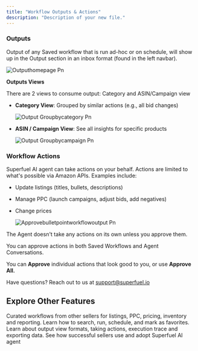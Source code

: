 ```yaml
---
title: "Workflow Outputs & Actions"
description: "Description of your new file."
---
```


### **Outputs**

Output of any Saved workflow that is run ad-hoc or on schedule, will show up in the Output section in an inbox format (found in the left navbar).

![Outputhomepage Pn](/images/Outputhomepage.png)

**Outputs Views**

There are 2 views to consume output: Category and ASIN/Campaign view

- **Category View**: Grouped by similar actions (e.g., all bid changes)

  ![Output Groupbycategory Pn](/images/Output-groupbycategory.png)
- **ASIN / Campaign View**: See all insights for specific products 

  ![Output Groupbycampaign Pn](/images/Output-groupbycampaign.png)

### Workflow Actions

Superfuel AI agent can take actions on your behalf. Actions are limited to what's possible via Amazon APIs. Examples include:

- Update listings (titles, bullets, descriptions) 
- Manage PPC (launch campaigns, adjust bids, add negatives)
- Change prices 

  ![Approvebulletpointworkflowoutput Pn](/images/Approvebulletpointworkflowoutput.png)

<Check>
  The Agent doesn't take any actions on its own unless you approve them.
</Check>

You can approve actions in both Saved Workflows and Agent Conversations.

You can **Approve** individual actions that look good to you, or use **Approve All.**

Have questions? Reach out to us at [support@superfuel.io](mailto:support@superfuel.io)

## Explore Other Features

<Columns cols={2}>
  <Card title="Workflow Library" icon="book" href="/development">
    Curated workflows from other sellers for listings, PPC, pricing, inventory and reporting.
  </Card>
  <Card title="Manage Your Workflows" icon="chart-network" href="/essentials/settings">
    Learn how to search, run, schedule, and mark as favorites.
  </Card>
  <Card title="Viewing Outputs & Taking Actions" icon="book" href="/essentials/navigation">
    Learn about output view formats, taking actions, execution trace and exporting data.
  </Card>
  <Card title="Best Practices" icon="lightbulb" href="/api-reference/introduction">
    See how successful sellers use and adopt Superfuel AI agent
  </Card>
</Columns>